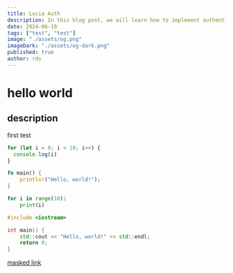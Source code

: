 ```yaml
---
title: Lucia Auth
description: In this blog post, we will learn how to implement authentication in Lucia.
date: 2024-06-10
tags: ["test", "test"]
image: "./assets/og.png"
imageDark: "./assets/og-dark.png"
published: true
author: rds
---
```


# hello world


## description

first test

```js
for (let i = 0; i < 10; i++) {
  console.log(i)
}
```

```rust
fn main() {
    println!("Hello, world!");
}
```

```python
for i in range(10):
    print(i)
```

```cpp
#include <iostream>

int main() {
    std::cout << "Hello, world!" << std::endl;
    return 0;
}
```

[masked link](https://x.com/rds_agi)
